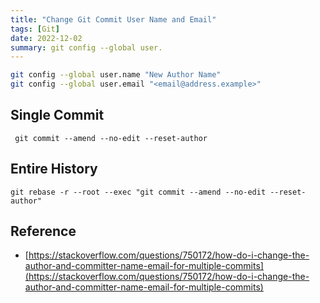 ```yaml
---
title: "Change Git Commit User Name and Email"
tags: [Git]
date: 2022-12-02
summary: git config --global user.
---
```


```bash
git config --global user.name "New Author Name"
git config --global user.email "<email@address.example>"
```

## Single Commit

```shell
 git commit --amend --no-edit --reset-author
```

## Entire History

```shell
git rebase -r --root --exec "git commit --amend --no-edit --reset-author"
```

## Reference

- [https://stackoverflow.com/questions/750172/how-do-i-change-the-author-and-committer-name-email-for-multiple-commits](https://stackoverflow.com/questions/750172/how-do-i-change-the-author-and-committer-name-email-for-multiple-commits)